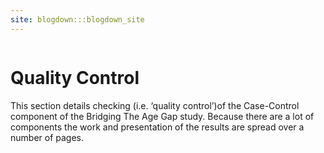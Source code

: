 ```yaml
---
site: blogdown:::blogdown_site
---
```


```r

```

# Quality Control

This section details checking (i.e. 'quality control')of the Case-Control component of the Bridging The Age Gap study.  Because there are a lot of components the work and presentation of the results are spread over a number of pages.
